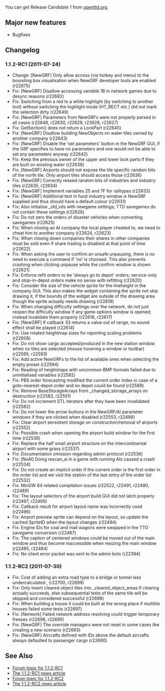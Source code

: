 

{{en/Archive/OpenTTD/NaviPrevNext|prev=en/Archive/OpenTTD/OpenTTD 1.1.1|next=en/Archive/Lists/Roadmap 1.2|date=TBD}}

You can get Release Candidate 1 from [http://www.openttd.org/download-testing openttd.org].

==Major new features==

* Bugfixes

==Changelog==

===1.1.2-RC1 (2011-07-24)===

* Change: [NewGRF] Only allow access (via hotkey and menu) to the bounding box visualisation when NewGRF developer tools are enabled (r22675)
* Fix: [NewGRF] Disallow accessing variable 1B in network games due to desync reasons (r22682)
* Fix: Switching from a red to a white highlight (by switching to another tool) without switching the highlight mode (HT_RECT etc.) did not mark the selection dirty {{en/Flyspray|4670}} (r22649)
* Fix: [NewGRF] Parameters from NewGRFs were not properly parsed in all cases {{en/Flyspray|4599}} (r22648, r22630, r22629, r22628, r22627)
* Fix: GetSection() does not return a LockPart {{en/Flyspray|4678}} (r22645)
* Fix: [NewGRF] Disallow building NewObjects on water tiles owned by another company (r22643)
* Fix: [NewGRF] Disable the 'set parameters' button in the NewGRF GUI, if the GRF specifies to have no parameters and one would not be able to set any parameters anyway (r22642)
* Fix: Keep the previous owner of the upper and lower lock parts if they are built on existing water (r22638)
* Fix: [NewGRF] Airports should not expose the tile specific random bits of the north tile. Only airport tiles should access those (r22636)
* Fix: [NewGRF] Correctly reseed random bits of industries and industry tiles (r22635, r22634)
* Fix: [NewGRF] Implement variables 25 and 7F for railtypes (r22633)
* Fix: [NewGRF] Additional text in fund industry window is NewGRF supplied and thus should have a default colour (r22631)
* Fix: Also initialise _old_vds with newgame settings; TTD savegames do not contain these settings {{en/Flyspray|4622}} (r22626)
* Fix: Do not zero the orders of disaster vehicles when converting savegames {{en/Flyspray|4642}} (r22625)
* Fix: When closing an AI company the local player cheated to, we need to cheat him to another company {{en/Flyspray|4654}} (r22624, r22623)
* Fix: When closing down companies their shares in other companies must be sold even if share trading is disabled at that point of time (r22622)
* Fix: When asking the user to confirm an unsafe unpausing, there is no need to execute a command if 'no' is choosed. This also prevents crashing when clicking unpause while the confirm window is shown (r22621)
* Fix: Enforce refit orders to be 'always go to depot' orders; service-only and stop-in-depot orders make no sense with refitting {{en/Flyspray|4651}} (r22620)
* Fix: Consider the size of the vehicle sprite for the lineheight in the company GUI. This also makes the widget containing the sprite not skip drawing it, if the bounds of the widget are outside of the drawing area though the sprite actually needs drawing {{en/Flyspray|4662}} (r22619)
* Fix: When changing difficulty settings over the network, do not just reopen the difficulty window if any game options window is opened; instead invalidate them properly {{en/Flyspray|4653}} (r22618, r22617)
* Fix: [NewGRF] If callback 33 returns a value out of range, no sound effect shall be played {{en/Flyspray|4656}} (r22614)
* Fix: Use rotated heightmap sizes for reporting scaling problems {{en/Flyspray|4663}} (r22608)
* Fix: Do not show cargo accepted/produced in the new station window when no tiles are selected (mouse hovering a window or toolbar) {{en/Flyspray|4647}} (r22595, r22593)
* Fix: Add active NewGRFs to the list of available ones when selecting the empty preset {{en/Flyspray|4644}} (r22594)
* Fix: Reading of heightmaps with uncommon BMP formats failed due to uninitialised variables {{en/Flyspray|4645}} (r22592)
* Fix: PBS order forecasting modified the current order index in case of a goto-nearest-depot order and no depot could be found {{en/Flyspray|4641}} (r22589)
* Fix: Remove BaseStorageArrays from _changed_storage_arrays on destruction (r22583, r22551)
* Fix: Do not increment STL iterators after they have been invalidated (r22582)
* Fix: Do not lower the arrow buttons in the NewGRF/AI parameter windows if they are clicked when disabled (r22553, r22499)
* Fix: Clear airport persistent storage on construction/removal of airports (r22552)
* Fix: Possible crash when opening the airport build window for the first time {{en/Flyspray|4619}} (r22538)
* Fix: Replace the half small airport structure on the intercontinental airport with some grass {{en/Flyspray|3494}} (r22537)
* Fix: Documentation omission regarding admin protocol {{en/Flyspray|4632}} (r22536)
* Fix: [NoAI] Doing rescan_ai in a game with running AIs caused a crash {{en/Flyspray|4631}} (r22534)
* Fix: Do not create an implicit order if the current order is the first order in the order list and we visit the station of the last entry of the order list (r22532)
* Fix: MinGW 64 related compilation issues {{en/Flyspray|4623}} (r22522, r22491, r22490, r22489)
* Fix: The layout selectors of the airport build GUI did not latch properly (r22497, r22495)
* Fix: Callback result for airport layout name was incorrectly used (r22496)
* Fix: Airport preview sprite can depend on the layout, so update the cached SpriteID when the layout changes (r22494)
* Fix: Engine IDs for coal and mail wagons were swapped in the TTO savegame conversion {{en/Flyspray|4622}} (r22487)
* Fix: The caption of centered windows could be moved out of the main window and thus become inaccessible when resizing the main window (r22485, r22484)
* Fix: No client error packet was sent to the admin bots {{en/Flyspray|4585}} (r22384)

===1.1.2-RC2 (2011-07-30)===
* Fix: Cost of adding an extra road type to a bridge or tunnel was undercalculated {{en/Flyspray|4680}}, {{en/Flyspray|4681}} (r22700, r22699)
* Fix: Only insert cleared object tiles into _cleared_object_areas if clearing actually succeeds, else subsequential tests of the same tile will be skipped and considered successful {{en/Flyspray|4694}} (r22698)
* Fix: When building a house it could be built at the wrong place if multitile houses failed some tests (r22697)
* Fix: [Network] Failed network address resolving could trigger temporary freezes {{en/Flyspray|4697}} (r22696, r22695)
* Fix: [NewGRF] The override managers were not reset in some cases like creating a new scenario {{en/Flyspray|4691}} (r22693)
* Fix: [NewGRF] Aircrafts defined with IDs above the default aircrafts always defaulted to passenger cargo (r22690)

==See Also==

*[http://www.tt-forums.net/viewtopic.php?f=29&t=55939 Forum topic for 1.1.2-RC1]
*[http://www.openttd.org/en/news/151 The 1.1.2-RC1 news article]
*[http://www.tt-forums.net/viewtopic.php?f=29&t=55997 Forum topic for 1.1.2-RC2]
*[http://www.openttd.org/en/news/152 The 1.1.2-RC2 news article]
